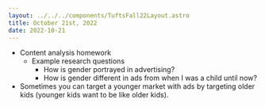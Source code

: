 ```yaml
---
layout: ../../../components/TuftsFall22Layout.astro
title: October 21st, 2022
date: 2022-10-21
---
```


- Content analysis homework
	- Example research questions
		- How is gender portrayed in advertising?
		- How is gender different in ads from when I was a child until now? 
- Sometimes you can target a younger market with ads by targeting older kids (younger kids want to be like older kids). 